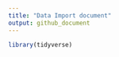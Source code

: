 ```yaml
---
title: "Data Import document"
output: github_document
---
```


```r
library(tidyverse)
```